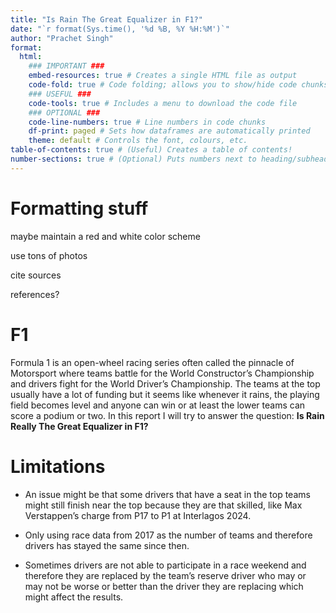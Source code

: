 ```yaml
---
title: "Is Rain The Great Equalizer in F1?"
date: "`r format(Sys.time(), '%d %B, %Y %H:%M')`"
author: "Prachet Singh"
format: 
  html: 
    ### IMPORTANT ###
    embed-resources: true # Creates a single HTML file as output
    code-fold: true # Code folding; allows you to show/hide code chunks
    ### USEFUL ###
    code-tools: true # Includes a menu to download the code file
    ### OPTIONAL ###
    code-line-numbers: true # Line numbers in code chunks
    df-print: paged # Sets how dataframes are automatically printed
    theme: default # Controls the font, colours, etc.
table-of-contents: true # (Useful) Creates a table of contents!
number-sections: true # (Optional) Puts numbers next to heading/subheadings
---
```


# Formatting stuff

maybe maintain a red and white color scheme

use tons of photos

cite sources

references?

# F1

Formula 1 is an open-wheel racing series often called the pinnacle of Motorsport where teams battle for the World Constructor's Championship and drivers fight for the World Driver's Championship. The teams at the top usually have a lot of funding but it seems like whenever it rains, the playing field becomes level and anyone can win or at least the lower teams can score a podium or two. In this report I will try to answer the question: **Is Rain Really The Great Equalizer in F1?**

# Limitations

-   An issue might be that some drivers that have a seat in the top teams might still finish near the top because they are that skilled, like Max Verstappen's charge from P17 to P1 at Interlagos 2024.

-   Only using race data from 2017 as the number of teams and therefore drivers has stayed the same since then.

-   Sometimes drivers are not able to participate in a race weekend and therefore they are replaced by the team's reserve driver who may or may not be worse or better than the driver they are replacing which might affect the results.

